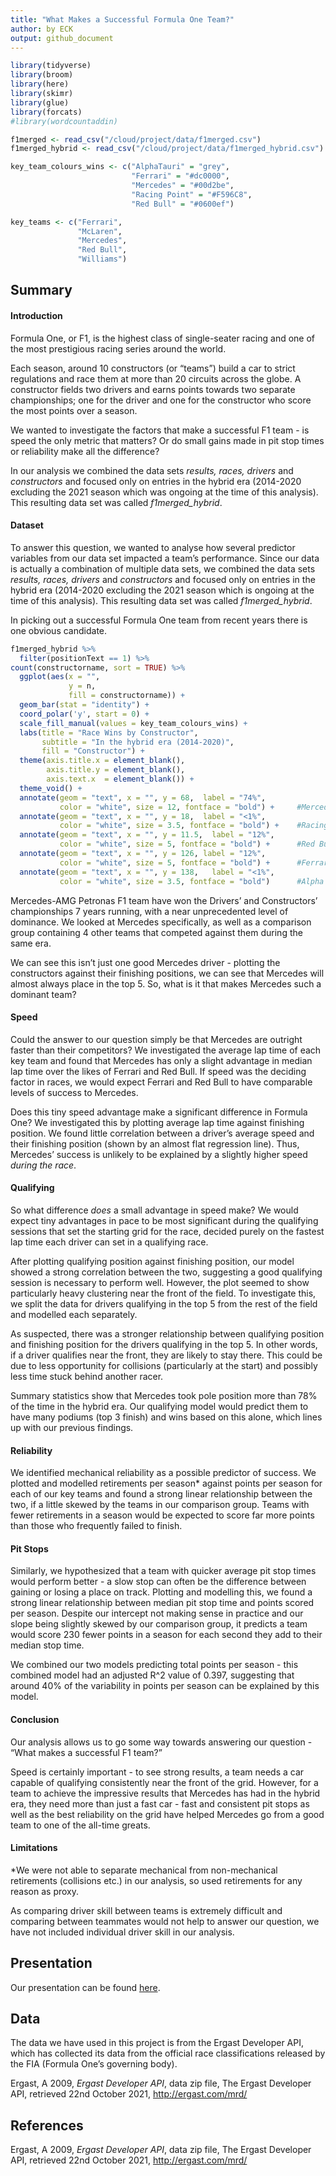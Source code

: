 ```yaml
---
title: "What Makes a Successful Formula One Team?"
author: by ECK
output: github_document
---
```


```r
library(tidyverse)
library(broom)
library(here)
library(skimr)
library(glue)
library(forcats)
#library(wordcountaddin)

f1merged <- read_csv("/cloud/project/data/f1merged.csv")
f1merged_hybrid <- read_csv("/cloud/project/data/f1merged_hybrid.csv")

key_team_colours_wins <- c("AlphaTauri" = "grey",
                           "Ferrari" = "#dc0000",
                           "Mercedes" = "#00d2be",
                           "Racing Point" = "#F596C8",
                           "Red Bull" = "#0600ef")

key_teams <- c("Ferrari", 
               "McLaren",
               "Mercedes",
               "Red Bull",
               "Williams")
```


## Summary

#### Introduction
Formula One, or F1, is the highest class of single-seater racing and one of the most prestigious racing series around the world. 
  
Each season, around 10 constructors (or "teams") build a car to strict regulations and race them at more than 20 circuits across the globe. A constructor fields two drivers and earns points towards two separate championships; one for the driver and one for the constructor who score the most points over a season.
  
We wanted to investigate the factors that make a successful F1 team - is speed the only metric that matters? Or do small gains made in pit stop times or reliability make all the difference?

In our analysis we combined the data sets *results, races, drivers* and *constructors* and focused only on entries in the hybrid era (2014-2020 excluding the 2021 season which was ongoing at the time of this analysis). This resulting data set was called *f1merged_hybrid*.


#### Dataset
To answer this question, we wanted to analyse how several predictor variables from our data set impacted a team's performance. Since our data is actually a combination of multiple data sets, we combined the data sets *results, races, drivers* and *constructors* and focused only on entries in the hybrid era (2014-2020 excluding the 2021 season which is ongoing at the time of this analysis). This resulting data set was called *f1merged_hybrid*.
  
In picking out a successful Formula One team from recent years there is one obvious candidate.

```r

f1merged_hybrid %>%
  filter(positionText == 1) %>%
count(constructorname, sort = TRUE) %>% 
  ggplot(aes(x = "",
             y = n,
             fill = constructorname)) +
  geom_bar(stat = "identity") + 
  coord_polar('y', start = 0) +
  scale_fill_manual(values = key_team_colours_wins) +
  labs(title = "Race Wins by Constructor",
       subtitle = "In the hybrid era (2014-2020)",
       fill = "Constructor") +
  theme(axis.title.x = element_blank(),
        axis.title.y = element_blank(),
        axis.text.x  = element_blank()) +
  theme_void() +
  annotate(geom = "text", x = "", y = 68,  label = "74%", 
           color = "white", size = 12, fontface = "bold") +     #Mercedes
  annotate(geom = "text", x = "", y = 18,  label = "<1%",  
           color = "white", size = 3.5, fontface = "bold") +    #Racing Point
  annotate(geom = "text", x = "", y = 11.5,  label = "12%", 
           color = "white", size = 5, fontface = "bold") +      #Red Bull
  annotate(geom = "text", x = "", y = 126, label = "12%", 
           color = "white", size = 5, fontface = "bold") +      #Ferrari
  annotate(geom = "text", x = "", y = 138,   label = "<1%",  
           color = "white", size = 3.5, fontface = "bold")      #Alpha Tauri
```

Mercedes-AMG Petronas F1 team have won the Drivers' and Constructors' championships 7 years running, with a near unprecedented level of dominance. We looked at Mercedes specifically, as well as a comparison group containing 4 other teams that competed against them during the same era.

We can see this isn't just one good Mercedes driver - plotting the constructors against their finishing positions, we can see that Mercedes will almost always place in the top 5. So, what is it that makes Mercedes such a dominant team?


#### Speed
Could the answer to our question simply be that Mercedes are outright faster than their competitors? We investigated the average lap time of each key team and found that Mercedes has only a slight advantage in median lap time over the likes of Ferrari and Red Bull. If speed was the deciding factor in races, we would expect Ferrari and Red Bull to have comparable levels of success to Mercedes. 

Does this tiny speed advantage make a significant difference in Formula One?
We investigated this by plotting average lap time against finishing position. We found little correlation between a driver's average speed and their finishing position (shown by an almost flat regression line). Thus, Mercedes' success is unlikely to be explained by a slightly higher speed *during the race*.


#### Qualifying
So what difference *does* a small advantage in speed make? We would expect tiny advantages in pace to be most significant during the qualifying sessions that set the starting grid for the race, decided purely on the fastest lap time each driver can set in a qualifying race.

After plotting qualifying position against finishing position, our model showed a strong correlation between the two, suggesting a good qualifying session is necessary to perform well. However, the plot seemed to show particularly heavy clustering near the front of the field. To investigate this, we split the data for drivers qualifying in the top 5 from the rest of the field and modelled each separately.

As suspected, there was a stronger relationship between qualifying position and finishing position for the drivers qualifying in the top 5. In other words, if a driver qualifies near the front, they are likely to stay there. This could be due to less opportunity for collisions (particularly at the start) and possibly less time stuck behind another racer.

Summary statistics show that Mercedes took pole position more than 78% of the time in the hybrid era. Our qualifying model would predict them to have many podiums (top 3 finish) and wins based on this alone, which lines up with our previous findings.


#### Reliability
We identified mechanical reliability as a possible predictor of success. We plotted and modelled retirements per season* against points per season for each of our key teams and found a strong linear relationship between the two, if  a little skewed by the teams in our comparison group. Teams with fewer retirements in a season would be expected to score far more points than those who frequently failed to finish.


#### Pit Stops
Similarly, we hypothesized that a team with quicker average pit stop times would perform better - a slow stop can often be the difference between gaining or losing a place on track. 
Plotting and modelling this, we found a strong linear relationship between median pit stop time and points scored per season. Despite our intercept not making sense in practice and our slope being slightly skewed by our comparison group, it predicts a team would score 230 fewer points in a season for each second they add to their median stop time.

We combined our two models predicting total points per season - this combined model had an adjusted R^2 value of 0.397, suggesting that around 40% of the variability in points per season can be explained by this model.


#### Conclusion
Our analysis allows us to go some way towards answering our question - "What makes a successful F1 team?"

Speed is certainly important - to see strong results, a team needs a car capable of qualifying consistently near the front of the grid. However, for a team to achieve the impressive results that Mercedes has had in the hybrid era, they need more than just a fast car - fast and consistent pit stops as well as the best reliability on the grid have helped Mercedes go from a good team to one of the all-time greats.


#### Limitations
*We were not able to separate mechanical from non-mechanical retirements (collisions etc.) in our analysis, so used retirements for any reason as proxy.

As comparing driver skill between teams is extremely difficult and comparing between teammates would not help to answer our question, we have not included individual driver skill in our analysis.


## Presentation

Our presentation can be found [here](presentation/presentation.html).

## Data 

The data we have used in this project is from the Ergast Developer API, which has collected its data from the official race classifications released by the FIA (Formula One's governing body).

Ergast, A 2009, *Ergast Developer API*, data zip file,
The Ergast Developer API,
retrieved 22nd October 2021, <http://ergast.com/mrd/>

## References

Ergast, A 2009, *Ergast Developer API*, data zip file,
The Ergast Developer API,
retrieved 22nd October 2021, <http://ergast.com/mrd/>

